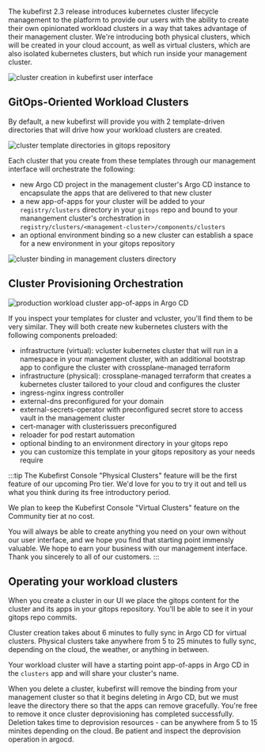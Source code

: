 The kubefirst 2.3 release introduces kubernetes cluster lifecycle management to the platform to provide our users with the ability
to create their own opinionated workload clusters in a way that takes advantage of their management cluster. We're introducing both
physical clusters, which will be created in your cloud account, as well as virtual clusters, which are also isolated kubernetes
clusters, but which run inside your management cluster.

![cluster creation in kubefirst user interface](../img/kubefirst/getting-started/cluster-creation.gif)

## GitOps-Oriented Workload Clusters

By default, a new kubefirst will provide you with 2 template-driven directories that will drive how your workload clusters are created.

![cluster template directories in gitops repository](../img/kubefirst/getting-started/cluster-template.png)

Each cluster that you create from these templates through our management interface will orchestrate the following:

- new Argo CD project in the management cluster's Argo CD instance to encapsulate the apps that are delivered to that new cluster
- a new app-of-apps for your cluster will be added to your `registry/clusters` directory in your `gitops` repo and bound to your manangement cluster's orchestration in `registry/clusters/<management-cluster>/components/clusters`
- an optional environment binding so a new cluster can establish a space for a new environment in your gitops repository

![cluster binding in management clusters directory](../img/kubefirst/getting-started/cluster-binding.png)

## Cluster Provisioning Orchestration

![production workload cluster app-of-apps in Argo CD](../img/kubefirst/getting-started/cluster-argocd.png)

If you inspect your templates for cluster and vcluster, you'll find them to be very similar. They will both create new kubernetes clusters with the following components preloaded:

- infrastructure (virtual): vcluster kubernetes cluster that will run in a namespace in your management cluster, with an additional bootstrap app to configure the cluster with crossplane-managed terraform
- infrastructure (physical): crossplane-managed terraform that creates a kubernetes cluster tailored to your cloud and configures the cluster
- ingress-nginx ingress controller
- external-dns preconfigured for your domain
- external-secrets-operator with preconfigured secret store to access vault in the management cluster
- cert-manager with clusterissuers preconfigured
- reloader for pod restart automation
- optional binding to an environment directory in your gitops repo
- you can customize this template in your gitops repository as your needs require

:::tip
The Kubefirst Console "Physical Clusters" feature will be the first feature of our upcoming Pro tier. We'd love for you to try it out and tell us what you think during its free introductory period.

We plan to keep the Kubefirst Console "Virtual Clusters" feature on the Community tier at no cost.

You will always be able to create anything you need on your own without our user interface, and we hope you find that starting point immensly valuable. We hope to earn your business with our management interface. Thank you sincerely to all of our customers.
:::

## Operating your workload clusters

When you create a cluster in our UI we place the gitops content for the cluster and its apps in your gitops repository. You'll be able to see it in your gitops repo commits.

Cluster creation takes about 6 minutes to fully sync in Argo CD for virtual clusters. Physical clusters take anywhere from 5 to 25 minutes to fully sync, depending on the cloud, the weather, or anything in between.

Your workload cluster will have a starting point app-of-apps in Argo CD in the `clusters` app and will share your cluster's name.

When you delete a cluster, kubefirst will remove the binding from your management cluster so that it begins deleting in Argo CD, but we must leave the directory there so that the apps can remove gracefully. You're free to remove it once cluster deprovisioning has completed successfully. Deletion takes time to deprovision resources - can be anywhere from 5 to 15 minites depending on the cloud. Be patient and inspect the deprovision operation in argocd.
